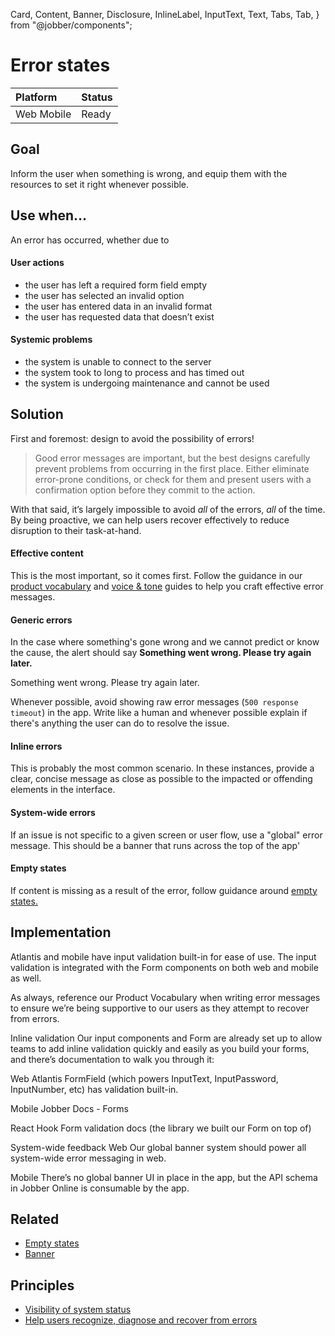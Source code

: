   Card,
  Content,
  Banner,
  Disclosure,
  InlineLabel,
  InputText,
  Text,
  Tabs,
  Tab,
} from "@jobber/components";

<Meta title="Patterns/Interaction" />

# Error states

| **Platform**                                                     | **Status**                                     |
| :--------------------------------------------------------------- | :--------------------------------------------- |
| <InlineLabel>Web</InlineLabel> <InlineLabel>Mobile</InlineLabel> | <InlineLabel color="green">Ready</InlineLabel> |

## Goal

Inform the user when something is wrong, and equip them with the resources to
set it right whenever possible.

## Use when…

An error has occurred, whether due to

#### User actions

- the user has left a required form field empty
- the user has selected an invalid option
- the user has entered data in an invalid format
- the user has requested data that doesn’t exist

#### Systemic problems

- the system is unable to connect to the server
- the system took to long to process and has timed out
- the system is undergoing maintenance and cannot be used

## Solution

First and foremost: design to avoid the possibility of errors!

> Good error messages are important, but the best designs carefully prevent
> problems from occurring in the first place. Either eliminate error-prone
> conditions, or check for them and present users with a confirmation option
> before they commit to the action.

With that said, it’s largely impossible to avoid _all_ of the errors, _all_ of
the time. By being proactive, we can help users recover effectively to reduce
disruption to their task-at-hand.

#### Effective content

This is the most important, so it comes first. Follow the guidance in our
[product vocabulary](../content/product-vocabulary) and
[voice & tone](../content/voice-and-tone) guides to help you craft effective
error messages.

#### Generic errors

In the case where something's gone wrong and we cannot predict or know the
cause, the alert should say **Something went wrong. Please try again later.**

<Canvas>
  <Banner type="error">
    <Text>Something went wrong. Please try again later.</Text>
  </Banner>
</Canvas>

Whenever possible, avoid showing raw error messages (`500 response timeout`) in
the app. Write like a human and whenever possible explain if there's anything
the user can do to resolve the issue.

#### Inline errors

This is probably the most common scenario. In these instances, provide a clear,
concise message as close as possible to the impacted or offending elements in
the interface.

<Figma url="https://www.figma.com/design/HXWXusJPZLmaJNGlKEpiyhXW/Product%2FBase?m=auto&node-id=21553-13&t=I64jeZUgqvXJBJOl-1" />

#### System-wide errors

If an issue is not specific to a given screen or user flow, use a "global" error
message. This should be a banner that runs across the top of the app'

#### Empty states

If content is missing as a result of the error, follow guidance around
[empty states.](../patterns/empty-states)

## Implementation

Atlantis and mobile have input validation built-in for ease of use. The input
validation is integrated with the Form components on both web and mobile as
well.

As always, reference our Product Vocabulary when writing error messages to
ensure we’re being supportive to our users as they attempt to recover from
errors.

Inline validation Our input components and Form are already set up to allow
teams to add inline validation quickly and easily as you build your forms, and
there’s documentation to walk you through it:

Web Atlantis FormField (which powers InputText, InputPassword, InputNumber, etc)
has validation built-in.

Mobile Jobber Docs - Forms

React Hook Form validation docs (the library we built our Form on top of)

System-wide feedback Web Our global banner system should power all system-wide
error messaging in web.

Mobile There’s no global banner UI in place in the app, but the API schema in
Jobber Online is consumable by the app.

## Related

- [Empty states](../patterns/empty-states)
- [Banner](../components/banner)

## Principles

- [Visibility of system status](https://www.nngroup.com/articles/visibility-system-status/)
- [Help users recognize, diagnose and recover from errors](https://www.nngroup.com/articles/ten-usability-heuristics/#toc-9-help-users-recognize-diagnose-and-recover-from-errors-9)
